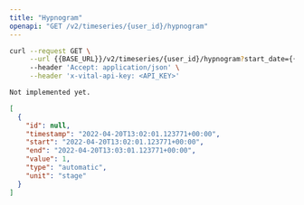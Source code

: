 ```yaml
---
title: "Hypnogram"
openapi: "GET /v2/timeseries/{user_id}/hypnogram"
---
```


<RequestExample>

```bash Bash
curl --request GET \
     --url {{BASE_URL}}/v2/timeseries/{user_id}/hypnogram?start_date={{START_DATE}}&end_date={{END_DATE}} \
     --header 'Accept: application/json' \
     --header 'x-vital-api-key: <API_KEY>'
```

```python Python
Not implemented yet.
```

</RequestExample>

<ResponseExample>

```json Example
[
  {
    "id": null,
    "timestamp": "2022-04-20T13:02:01.123771+00:00",
    "start": "2022-04-20T13:02:01.123771+00:00",
    "end": "2022-04-20T13:03:01.123771+00:00",
    "value": 1,
    "type": "automatic",
    "unit": "stage"
  }
]
```

</ResponseExample>
